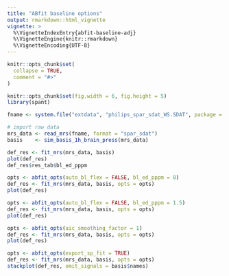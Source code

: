 ```yaml
---
title: "ABfit baseline options"
output: rmarkdown::html_vignette
vignette: >
  %\VignetteIndexEntry{abfit-baseline-adj}
  %\VignetteEngine{knitr::rmarkdown}
  %\VignetteEncoding{UTF-8}
---
```


```r
knitr::opts_chunk$set(
  collapse = TRUE,
  comment = "#>"
)
```

```r
knitr::opts_chunk$set(fig.width = 6, fig.height = 5)
library(spant)
```

```r
fname <- system.file("extdata", "philips_spar_sdat_WS.SDAT", package = "spant")

# import raw data
mrs_data <- read_mrs(fname, format = "spar_sdat")
basis    <- sim_basis_1h_brain_press(mrs_data)
```

```r
def_res <- fit_mrs(mrs_data, basis)
plot(def_res)
def_res$res_tab$bl_ed_pppm
```

```r
opts <- abfit_opts(auto_bl_flex = FALSE, bl_ed_pppm = 8)
def_res <- fit_mrs(mrs_data, basis, opts = opts)
plot(def_res)
```
```r
opts <- abfit_opts(auto_bl_flex = FALSE, bl_ed_pppm = 1.5)
def_res <- fit_mrs(mrs_data, basis, opts = opts)
plot(def_res)
```
```r
opts <- abfit_opts(aic_smoothing_factor = 1)
def_res <- fit_mrs(mrs_data, basis, opts = opts)
plot(def_res)
```

```r
opts <- abfit_opts(export_sp_fit = TRUE)
def_res <- fit_mrs(mrs_data, basis, opts = opts)
stackplot(def_res, omit_signals = basis$names)
```